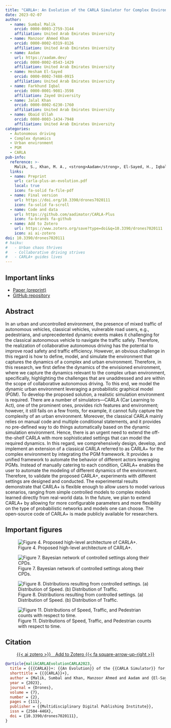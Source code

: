 ```yaml
---
title: "CARLA+: An Evolution of the CARLA Simulator for Complex Environment Using a Probabilistic Graphical Model"
date: 2023-02-07
author:
  - name: Sumbal Malik
    orcid: 0000-0003-2759-3144
    affiliation: United Arab Emirates University
  - name: Manzoor Ahmed Khan
    orcid: 0000-0002-0319-8126
    affiliation: United Arab Emirates University
  - name: Aadam
    url: https://aadam.dev/
    orcid: 0000-0002-8543-1429
    affiliation: United Arab Emirates University
  - name: Hesham El-Sayed
    orcid: 0000-0002-7488-0915
    affiliation: United Arab Emirates University
  - name: Farkhund Iqbal
    orcid: 0000-0001-9081-3598
    affiliation: Zayed University
  - name: Jalal Khan
    orcid: 0000-0002-6230-1760
    affiliation: United Arab Emirates University
  - name: Obaid Ullah
    orcid: 0000-0003-1434-7948
    affiliation: United Arab Emirates University
categories:
  - Autonomous driving
  - Complex dynamics
  - Urban environment
  - PGM
  - CARLA
pub-info:
  reference: >-
    Malik, S., Khan, M. A., <strong>Aadam</strong>, El-Sayed, H., Iqbal, F., Khan, J., & Ullah, O. (2023). "CARLA+: An Evolution of the CARLA Simulator for Complex Environment Using a Probabilistic Graphical Model". <em>Drones</em>, 7(2), Article 2. <a href="https://doi.org/10.3390/drones7020111">10.3390/drones7020111</a>
  links:
  - name: Preprint
    url: carla-plus-an-evolution.pdf
    local: true
    icon: fa-solid fa-file-pdf
  - name: Final version
    url: https://doi.org/10.3390/drones7020111
    icon: fa-solid fa-scroll
  - name: Code and data
    url: https://github.com/aadimator/CARLA-Plus
    icon: fa-brands fa-github
  - name: Add to Zotero
    url: https://www.zotero.org/save?type=doi&q=10.3390/drones7020111
    icon: ai ai-zotero
doi: 10.3390/drones7020111
# haiku:
#   - Urban chaos thrives
#   - Collaborative driving strives
#   - CARLA+ guides lives
---
```


## Important links

- [Paper (preprint)](carla-plus-an-evolution.pdf)
- [GitHub repository](https://github.com/aadimator/CARLA-Plus)


## Abstract

In an urban and uncontrolled environment, the presence of mixed traffic of autonomous vehicles, classical vehicles, vulnerable road users, e.g., pedestrians, and unprecedented dynamic events makes it challenging for the classical autonomous vehicle to navigate the traffic safely. Therefore, the realization of collaborative autonomous driving has the potential to improve road safety and traffic efficiency. However, an obvious challenge in this regard is how to define, model, and simulate the environment that captures the dynamics of a complex and urban environment. Therefore, in this research, we first define the dynamics of the envisioned environment, where we capture the dynamics relevant to the complex urban environment, specifically, highlighting the challenges that are unaddressed and are within the scope of collaborative autonomous driving. To this end, we model the dynamic urban environment leveraging a probabilistic graphical model (PGM). To develop the proposed solution, a realistic simulation environment is required. There are a number of simulators—CARLA (Car Learning to Act), one of the prominent ones, provides rich features and environment; however, it still fails on a few fronts, for example, it cannot fully capture the complexity of an urban environment. Moreover, the classical CARLA mainly relies on manual code and multiple conditional statements, and it provides no pre-defined way to do things automatically based on the dynamic simulation environment. Hence, there is an urgent need to extend the off-the-shelf CARLA with more sophisticated settings that can model the required dynamics. In this regard, we comprehensively design, develop, and implement an extension of a classical CARLA referred to as CARLA+ for the complex environment by integrating the PGM framework. It provides a unified framework to automate the behavior of different actors leveraging PGMs. Instead of manually catering to each condition, CARLA+ enables the user to automate the modeling of different dynamics of the environment. Therefore, to validate the proposed CARLA+, experiments with different settings are designed and conducted. The experimental results demonstrate that CARLA+ is flexible enough to allow users to model various scenarios, ranging from simple controlled models to complex models learned directly from real-world data. In the future, we plan to extend CARLA+ by allowing for more configurable parameters and more flexibility on the type of probabilistic networks and models one can choose. The open-source code of CARLA+ is made publicly available for researchers.


## Important figures


![Figure 4. Proposed high-level architecture of CARLA+.](fig4.png)

![Figure 7. Bayesian network of controlled settings along their CPDs.](fig7.png)

![Figure 8. Distributions resulting from controlled settings. (a) Distribution of Speed. (b) Distribution of Traffic.](fig8.png)

![Figure 11. Distributions of Speed, Traffic, and Pedestrian counts with respect to time.](fig11.png)

## Citation

<p class="buttons" style="text-align:center;">
<a class="btn btn-danger" target="_blank" href="https://www.zotero.org/save?type=doi&q=10.3390/drones7020111">{{< ai zotero >}}&emsp;Add to Zotero {{< fa square-arrow-up-right >}}</a>
</p>

```bibtex
@article{malikCARLAEvolutionCARLA2023,
  title = {{{CARLA}}+: {{An Evolution}} of the {{CARLA Simulator}} for {{Complex Environment Using}} a {{Probabilistic Graphical Model}}},
  shorttitle = {{{CARLA}}+},
  author = {Malik, Sumbal and Khan, Manzoor Ahmed and Aadam and {El-Sayed}, Hesham and Iqbal, Farkhund and Khan, Jalal and Ullah, Obaid},
  year = {2023},
  journal = {Drones},
  volume = {7},
  number = {2},
  pages = {111},
  publisher = {{Multidisciplinary Digital Publishing Institute}},
  issn = {2504-446X},
  doi = {10.3390/drones7020111},
}
```